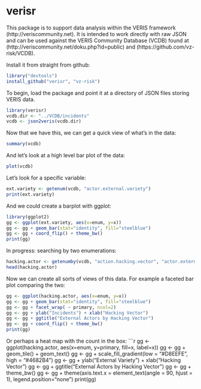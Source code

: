 verisr
========================================================

This package is to support data analysis within the VERIS framework (http://veriscommunity.net).  It is intended to work directly with raw JSON and can be used against the VERIS Community Database (VCDB) found at (http://veriscommunity.net/doku.php?id=public) and (https://github.com/vz-risk/VCDB).

Install it from straight from github:

```r
library("devtools")
install_github("verisr", "vz-risk")
```

To begin, load the package and point it at a directory of JSON files storing VERIS data.

```r
library(verisr)
vcdb.dir <- "../VCDB/incidents"
vcdb <- json2veris(vcdb.dir)
```

Now that we have this, we can get a quick view of what's in the data:

```r
summary(vcdb)
```

And let's look at a high level bar plot of the data:

```r
plot(vcdb)
```

Let's look for a specific variable:

```r
ext.variety <- getenum(vcdb, "actor.external.variety")
print(ext.variety)
```

And we could create a barplot with ggplot:

```r
library(ggplot2)
gg <- ggplot(ext.variety, aes(x=enum, y=x))
gg <- gg + geom_bar(stat="identity", fill="steelblue")
gg <- gg + coord_flip() + theme_bw()
print(gg)
```

In progress: searching by two enumerations:

```r
hacking.actor <- getenumby(vcdb, "action.hacking.vector", "actor.external.variety")
head(hacking.actor)
```

Now we can create all sorts of views of this data.
For example a faceted bar plot comparing the two:

```r
gg <- ggplot(hacking.actor, aes(x=enum, y=x))
gg <- gg + geom_bar(stat="identity", fill="steelblue")
gg <- gg + facet_wrap( ~ primary, ncol=2)
gg <- gg + ylab("Incidents") + xlab("Hacking Vector") 
gg <- gg + ggtitle("External Actors by Hacking Vector")
gg <- gg + coord_flip() + theme_bw()
print(gg)
```

Or perhaps a heat map with the count in the box:
```r
gg <- ggplot(hacking.actor, aes(x=enum, y=primary, fill=x, label=x))
gg <- gg + geom_tile() + geom_text()
gg <- gg + scale_fill_gradient(low = "#D8EEFE", high = "#4682B4")
gg <- gg + ylab("External Variety") + xlab("Hacking Vector") 
gg <- gg + ggtitle("External Actors by Hacking Vector")
gg <- gg + theme_bw()
gg <- gg + theme(axis.text.x = element_text(angle = 90, hjust = 1),
                 legend.position="none")
print(gg)